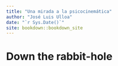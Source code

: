 ```yaml
--- 
title: "Una mirada a la psicocinemática"
author: "José Luis Ulloa"
date: "`r Sys.Date()`"
site: bookdown::bookdown_site
---
```


# Down the rabbit-hole

